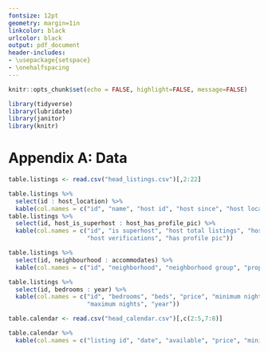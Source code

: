 ```yaml
---
fontsize: 12pt
geometry: margin=1in
linkcolor: black
urlcolor: black
output: pdf_document
header-includes:
- \usepackage{setspace}
- \onehalfspacing
---
```


```r
knitr::opts_chunk$set(echo = FALSE, highlight=FALSE, message=FALSE)
```

```r
library(tidyverse)
library(lubridate)
library(janitor)
library(knitr)
```

# Appendix A: Data {-}

```r
table.listings <- read.csv("head_listings.csv")[,2:22]

table.listings %>%
  select(id : host_location) %>%
  kable(col.names = c("id", "name", "host id", "host since", "host location"), caption = "Listings Dataset Split into 4 Tables")
table.listings %>%
  select(id, host_is_superhost : host_has_profile_pic) %>%
  kable(col.names = c("id", "is superhost", "host total listings", "host response rate", 
                      "host verifications", "has profile pic"))
```
\newline
```r
table.listings %>%
  select(id, neighbourhood : accommodates) %>%
  kable(col.names = c("id", "neighborhood", "neighborhood group", "property type", "room type", "accommodates"))

table.listings %>%
  select(id, bedrooms : year) %>%
  kable(col.names = c("id", "bedrooms", "beds", "price", "minimum nights", 
                      "maximum nights", "year"))
```
\newline
```r
table.calendar <- read.csv("head_calendar.csv")[,c(2:5,7:8)]

table.calendar %>%
  kable(col.names = c("listing id", "date", "available", "price", "minimum nights", "maximum nights"), caption = "Calendar Dataset") 
```

